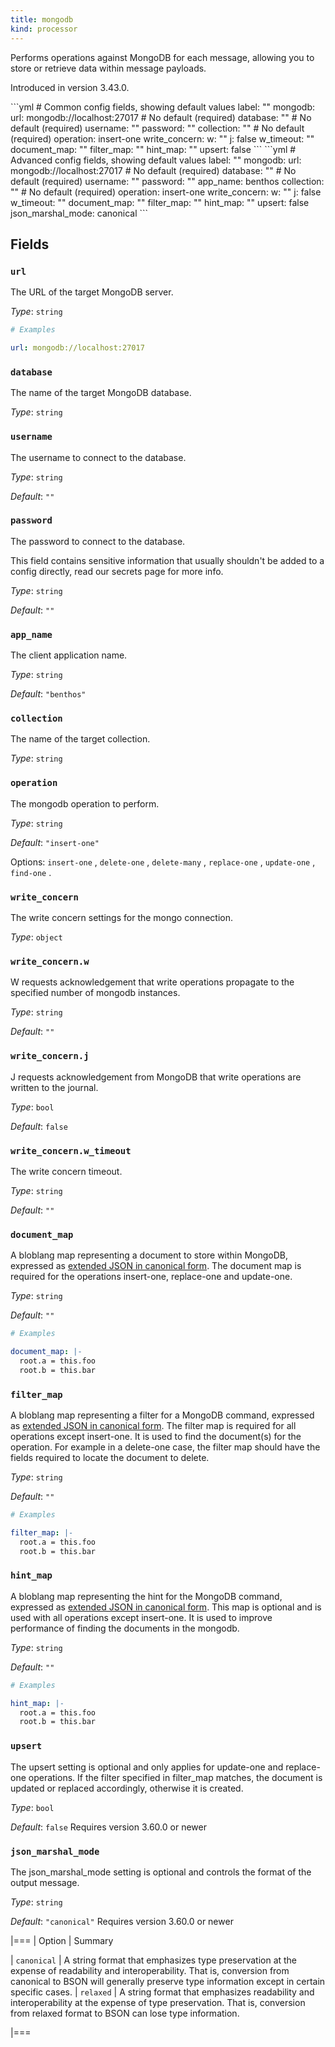 ```yaml
---
title: mongodb
kind: processor
---
```


Performs operations against MongoDB for each message, allowing you to store or retrieve data within message payloads.

Introduced in version 3.43.0.


<Tabs>
<TabItem label="Common">
```yml
# Common config fields, showing default values
label: ""
mongodb:
  url: mongodb://localhost:27017 # No default (required)
  database: "" # No default (required)
  username: ""
  password: ""
  collection: "" # No default (required)
  operation: insert-one
  write_concern:
    w: ""
    j: false
    w_timeout: ""
  document_map: ""
  filter_map: ""
  hint_map: ""
  upsert: false
```
</TabItem>
<TabItem label="Advanced">
```yml
# Advanced config fields, showing default values
label: ""
mongodb:
  url: mongodb://localhost:27017 # No default (required)
  database: "" # No default (required)
  username: ""
  password: ""
  app_name: benthos
  collection: "" # No default (required)
  operation: insert-one
  write_concern:
    w: ""
    j: false
    w_timeout: ""
  document_map: ""
  filter_map: ""
  hint_map: ""
  upsert: false
  json_marshal_mode: canonical
```
</TabItem>
</Tabs>

## Fields

### `url`

The URL of the target MongoDB server.


*Type*: `string`


```yml
# Examples

url: mongodb://localhost:27017
```

### `database`

The name of the target MongoDB database.


*Type*: `string`


### `username`

The username to connect to the database.


*Type*: `string`

*Default*: `""`

### `password`

The password to connect to the database.
<Aside type="caution" title="Sensitive Information">
	This field contains sensitive information that usually shouldn't be added to a config directly, read our secrets page for more info.
</Aside>



*Type*: `string`

*Default*: `""`

### `app_name`

The client application name.


*Type*: `string`

*Default*: `"benthos"`

### `collection`

The name of the target collection.


*Type*: `string`


### `operation`

The mongodb operation to perform.


*Type*: `string`

*Default*: `"insert-one"`

Options:
`insert-one`
, `delete-one`
, `delete-many`
, `replace-one`
, `update-one`
, `find-one`
.

### `write_concern`

The write concern settings for the mongo connection.


*Type*: `object`


### `write_concern.w`

W requests acknowledgement that write operations propagate to the specified number of mongodb instances.


*Type*: `string`

*Default*: `""`

### `write_concern.j`

J requests acknowledgement from MongoDB that write operations are written to the journal.


*Type*: `bool`

*Default*: `false`

### `write_concern.w_timeout`

The write concern timeout.


*Type*: `string`

*Default*: `""`

### `document_map`

A bloblang map representing a document to store within MongoDB, expressed as [extended JSON in canonical form](https://www.mongodb.com/docs/manual/reference/mongodb-extended-json/). The document map is required for the operations insert-one, replace-one and update-one.


*Type*: `string`

*Default*: `""`

```yml
# Examples

document_map: |-
  root.a = this.foo
  root.b = this.bar
```

### `filter_map`

A bloblang map representing a filter for a MongoDB command, expressed as [extended JSON in canonical form](https://www.mongodb.com/docs/manual/reference/mongodb-extended-json/). The filter map is required for all operations except insert-one. It is used to find the document(s) for the operation. For example in a delete-one case, the filter map should have the fields required to locate the document to delete.


*Type*: `string`

*Default*: `""`

```yml
# Examples

filter_map: |-
  root.a = this.foo
  root.b = this.bar
```

### `hint_map`

A bloblang map representing the hint for the MongoDB command, expressed as [extended JSON in canonical form](https://www.mongodb.com/docs/manual/reference/mongodb-extended-json/). This map is optional and is used with all operations except insert-one. It is used to improve performance of finding the documents in the mongodb.


*Type*: `string`

*Default*: `""`

```yml
# Examples

hint_map: |-
  root.a = this.foo
  root.b = this.bar
```

### `upsert`

The upsert setting is optional and only applies for update-one and replace-one operations. If the filter specified in filter_map matches, the document is updated or replaced accordingly, otherwise it is created.


*Type*: `bool`

*Default*: `false`
Requires version 3.60.0 or newer

### `json_marshal_mode`

The json_marshal_mode setting is optional and controls the format of the output message.


*Type*: `string`

*Default*: `"canonical"`
Requires version 3.60.0 or newer

|===
| Option | Summary

| `canonical`
| A string format that emphasizes type preservation at the expense of readability and interoperability. That is, conversion from canonical to BSON will generally preserve type information except in certain specific cases. 
| `relaxed`
| A string format that emphasizes readability and interoperability at the expense of type preservation. That is, conversion from relaxed format to BSON can lose type information.

|===


